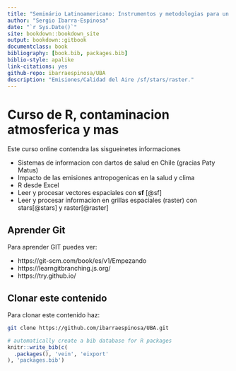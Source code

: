 ```yaml
--- 
title: "Seminário Latinoamericano: Instrumentos y metodologias para un observatório de Clima y su impacto en la salud humana "
author: "Sergio Ibarra-Espinosa"
date: "`r Sys.Date()`"
site: bookdown::bookdown_site
output: bookdown::gitbook
documentclass: book
bibliography: [book.bib, packages.bib]
biblio-style: apalike
link-citations: yes
github-repo: ibarraespinosa/UBA
description: "Emisiones/Calidad del Aire /sf/stars/raster."
---
```


# Curso de R, contaminacion atmosferica y mas {-}

Este curso online contendra las sisgueinetes informaciones

- Sistemas de informacion con dartos de salud en Chile (gracias Paty Matus)
- Impacto de las emisiones antropogenicas en la salud y clima
- R desde Excel
- Leer y procesar vectores espaciales con **sf** [@sf]
- Leer y procesar informacion en grillas espaciales (raster) con stars[@stars] y raster[@raster]

## Aprender Git  {-}

Para aprender GIT puedes ver:

- https://git-scm.com/book/es/v1/Empezando
- https://learngitbranching.js.org/
- https://try.github.io/

## Clonar este contenido  {-}

Para clonar este contenido haz:

```bash
git clone https://github.com/ibarraespinosa/UBA.git
```


```r
# automatically create a bib database for R packages
knitr::write_bib(c(
  .packages(), 'vein', 'eixport'
), 'packages.bib')
```
